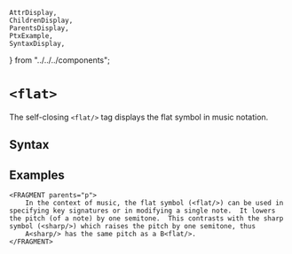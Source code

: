     AttrDisplay,
    ChildrenDisplay,
    ParentsDisplay,
    PtxExample,
    SyntaxDisplay,
} from "../../../components";

# `<flat>`

The self-closing `<flat/>` tag displays the flat symbol in music notation. 

## Syntax

<SyntaxDisplay name="flat" />

## Examples

```ptx-example
<FRAGMENT parents="p">
    In the context of music, the flat symbol (<flat/>) can be used in specifying key signatures or in modifying a single note.  It lowers the pitch (of a note) by one semitone.  This contrasts with the sharp symbol (<sharp/>) which raises the pitch by one semitone, thus
    A<sharp/> has the same pitch as a B<flat/>.
</FRAGMENT>
```    
